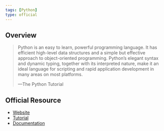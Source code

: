 ```yaml
---
tags: [Python]
type: official
---
```


## Overview

<blockquote class="overview" cite="https://docs.python.org/3/tutorial/index.html">

Python is an easy to learn, powerful programming language. It has efficient high-level data structures and a simple but effective approach to object-oriented programming. Python’s elegant syntax and dynamic typing, together with its interpreted nature, make it an ideal language for scripting and rapid application development in many areas on most platforms.

<footer>&mdash;The Python Tutorial</footer>
</blockquote>

## Official Resource

- [Website](https://www.python.org)
- [Tutorial](https://docs.python.org/3/tutorial/index.html)
- [Documentation](https://docs.python.org/3/index.html)
